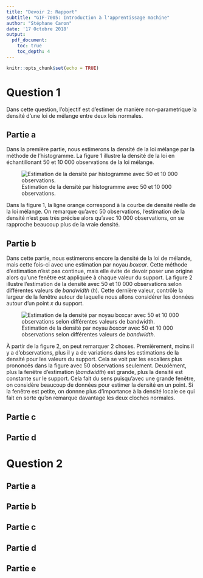 ```yaml
---
title: "Devoir 2: Rapport"
subtitle: "GIF-7005: Introduction à l'apprentissage machine"
author: "Stéphane Caron"
date: '17 Octobre 2018'
output: 
  pdf_document:
    toc: true
    toc_depth: 4
---
```


```r
knitr::opts_chunk$set(echo = TRUE)
```

# Question 1

Dans cette question, l'objectif est d'estimer de manière non-parametrique la densité d'une loi de mélange entre deux lois normales.

## Partie a

Dans la première partie, nous estimerons la densité de la loi mélange par la méthode de l'histogramme. La figure 1 illustre la densité de la loi en échantillonant 50 et 10 000 observations de la loi mélange.

![Estimation de la densité par histogramme avec 50 et 10 000 observations.](images/q1-a.png)

Dans la figure 1, la ligne orange correspond à la courbe de densité réelle de la loi mélange. On remarque qu'avec 50 observations, l'estimation de la densité n'est pas très précise alors qu'avec 10 000 observations, on se rapproche beaucoup plus de la vraie densité.

## Partie b

Dans cette partie, nous estimerons encore la densité de la loi de mélande, mais cette fois-ci avec une estimation par noyau *boxcar*. Cette méthode d'estimation n'est pas continue, mais elle évite de devoir poser une origine alors qu'une fenêtre est appliquée à chaque valeur du support. La figure 2 illustre l'estimation de la densité avec 50 et 10 000 observations selon différentes valeurs de *bandwidth* ($h$). Cette dernière valeur, contrôle la largeur de la fenêtre autour de laquelle nous allons considérer les données autour d'un point $x$ du support.

![Estimation de la densité par noyau *boxcar* avec 50 et 10 000 observations selon différentes valeurs de *bandwidth*.](images/q1-b.png)

À partir de la figure 2, on peut remarquer 2 choses. Premièrement, moins il y a d'observations, plus il y a de variations dans les estimations de la densité pour les valeurs du support. Cela se voit par les escaliers plus prononcés dans la figure avec 50 observations seulement. Deuxièment, plus la fenêtre d'estimation (*bandwidth*) est grande, plus la densité est constante sur le support. Cela fait du sens puisqu'avec une grande fenêtre, on considère beaucoup de données pour estimer la densité en un point. Si la fenêtre est petite, on donnne plus d'importance à la densité locale ce qui fait en sorte qu'on remarque davantage les deux cloches normales. 

## Partie c
## Partie d

# Question 2

## Partie a
## Partie b
## Partie c
## Partie d
## Partie e
